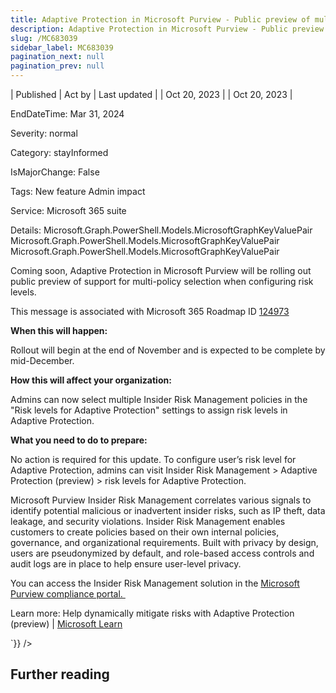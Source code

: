 ```yaml
---
title: Adaptive Protection in Microsoft Purview - Public preview of multi-policy selection
description: Adaptive Protection in Microsoft Purview - Public preview of multi-policy selection
slug: /MC683039
sidebar_label: MC683039
pagination_next: null
pagination_prev: null
---
```



| Published | Act by | Last updated |
| Oct 20, 2023 |  | Oct 20, 2023 |

EndDateTime: Mar 31, 2024

Severity: normal

Category: stayInformed

IsMajorChange: False

Tags: New feature Admin impact

Service: Microsoft 365 suite

Details: Microsoft.Graph.PowerShell.Models.MicrosoftGraphKeyValuePair Microsoft.Graph.PowerShell.Models.MicrosoftGraphKeyValuePair Microsoft.Graph.PowerShell.Models.MicrosoftGraphKeyValuePair

<div dangerouslySetInnerHTML={{__html:`
<p>Coming soon, Adaptive Protection in Microsoft Purview will be rolling out public preview of support for multi-policy selection when configuring risk levels.</p>
<p>This message is associated with Microsoft 365 Roadmap ID <a href="https://www.microsoft.com/microsoft-365/roadmap?filters=&amp;searchterms=124973" target="_blank">124973</a></p>
<p><b>When this will happen:</b></p>

<p>Rollout will begin at the end of November and is expected to be complete by mid-December.&nbsp;</p>

<p><b>How this will affect your organization:</b></p>

<p>Admins can now select multiple Insider Risk Management policies in the "Risk levels for Adaptive Protection" settings to assign risk levels in Adaptive Protection.&nbsp;</p>
<p><b>What you need to do to prepare:</b></p>
<p>No action is required for this update. To configure user’s risk level for Adaptive Protection, admins can visit Insider Risk Management &gt; Adaptive Protection (preview) &gt; risk levels for Adaptive Protection.</p><p>Microsoft Purview Insider Risk Management correlates various signals to identify potential malicious or inadvertent insider risks, such as IP theft, data leakage, and security violations. Insider Risk Management enables customers to create policies based on their own internal policies, governance, and organizational requirements. Built with privacy by design, users are pseudonymized by default, and role-based access controls and audit logs are in place to help ensure user-level privacy.</p><p>You can access the Insider Risk Management solution in the <a href="https://purview.microsoft.com/compliance" target="_blank">Microsoft Purview compliance portal.&nbsp;</a></p><p>Learn more: Help dynamically mitigate risks with Adaptive Protection (preview) | <a href="https://learn.microsoft.com/purview/insider-risk-management-adaptive-protection#risk-levels" target="_blank">Microsoft Learn</a></p>
`}} />

## Further reading
